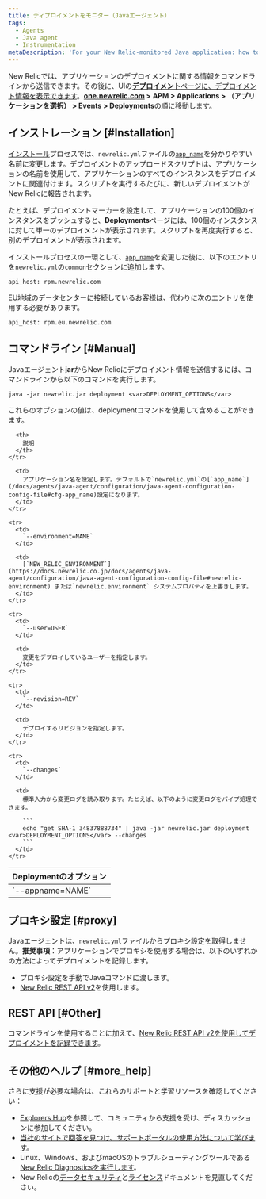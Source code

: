 ```yaml
---
title: ディプロイメントをモニター（Javaエージェント）
tags:
  - Agents
  - Java agent
  - Instrumentation
metaDescription: 'For your New Relic-monitored Java application: how to track and monitor deployment data.'
---
```


New Relicでは、アプリケーションのデプロイメントに関する情報をコマンドラインから送信できます。その後に、UIの[**デプロイメント**ページに、デプロイメント情報を表示できます](/docs/apm/applications-menu/events/deployments-page)。**[one.newrelic.com](https://one.newrelic.com) > APM > Applications > （アプリケーションを選択） > Events > Deployments**の順に移動します。

## インストレーション [#Installation]

[インストール](/docs/agents/java-agent/installation/java-agent-manual-installation)プロセスでは、`newrelic.yml`ファイルの[`app_name`](/docs/agents/java-agent/configuration/java-agent-configuration-config-file#cfg-app_name)を分かりやすい名前に変更します。デプロイメントのアップロードスクリプトは、アプリケーションの名前を使用して、アプリケーションのすべてのインスタンスをデプロイメントに関連付けます。スクリプトを実行するたびに、新しいデプロイメントがNew Relicに報告されます。

たとえば、デプロイメントマーカーを設定して、アプリケーションの100個のインスタンスをプッシュすると、**Deployments**ページには、100個のインスタンスに対して単一のデプロイメントが表示されます。スクリプトを再度実行すると、別のデプロイメントが表示されます。

インストールプロセスの一環として、[`app_name`](/docs/agents/java-agent/configuration/java-agent-configuration-config-file#cfg-app_name)を変更した後に、以下のエントリを`newrelic.yml`の`common`セクションに追加します。

```
api_host: rpm.newrelic.com
```

EU地域のデータセンターに接続しているお客様は、代わりに次のエントリを使用する必要があります。

```
api_host: rpm.eu.newrelic.com
```

## コマンドライン [#Manual]

Javaエージェント**jar**からNew Relicにデプロイメント情報を送信するには、コマンドラインから以下のコマンドを実行します。

```
java -jar newrelic.jar deployment <var>DEPLOYMENT_OPTIONS</var>
```

これらのオプションの値は、deploymentコマンドを使用して含めることができます。

<table>
  <thead>
    <tr>
      <th style={{ width: "225px" }}>
        Deploymentのオプション
      </th>

      <th>
        説明
      </th>
    </tr>
  </thead>

  <tbody>
    <tr>
      <td>
        `--appname=NAME`
      </td>

      <td>
        アプリケーション名を設定します。デフォルトで`newrelic.yml`の[`app_name`](/docs/agents/java-agent/configuration/java-agent-configuration-config-file#cfg-app_name)設定になります。
      </td>
    </tr>

    <tr>
      <td>
        `--environment=NAME`
      </td>

      <td>
        [`NEW_RELIC_ENVIRONMENT`](https://docs.newrelic.co.jp/docs/agents/java-agent/configuration/java-agent-configuration-config-file#newrelic-environment) または`newrelic.environment` システムプロパティを上書きします。
      </td>
    </tr>

    <tr>
      <td>
        `--user=USER`
      </td>

      <td>
        変更をデプロイしているユーザーを指定します。
      </td>
    </tr>

    <tr>
      <td>
        `--revision=REV`
      </td>

      <td>
        デプロイするリビジョンを指定します。
      </td>
    </tr>

    <tr>
      <td>
        `--changes`
      </td>

      <td>
        標準入力から変更ログを読み取ります。たとえば、以下のように変更ログをパイプ処理できます。

        ```
        echo "get SHA-1 34837888734" | java -jar newrelic.jar deployment <var>DEPLOYMENT_OPTIONS</var> --changes
        ```
      </td>
    </tr>
  </tbody>
</table>

## プロキシ設定 [#proxy]

Javaエージェントは、`newrelic.yml`ファイルからプロキシ設定を取得しません。**推奨事項**：アプリケーションでプロキシを使用する場合は、以下のいずれかの方法によってデプロイメントを記録します。

* プロキシ設定を手動でJavaコマンドに渡します。
* [New Relic REST API v2](/docs/apm/new-relic-apm/maintenance/recording-deployments)を使用します。

## REST API [#Other]

コマンドラインを使用することに加えて、[New Relic REST API v2を使用してデプロイメントを記録できます](/docs/apm/new-relic-apm/maintenance/recording-deployments)。

## その他のヘルプ [#more_help]

さらに支援が必要な場合は、これらのサポートと学習リソースを確認してください：

* [Explorers Hub](https://discuss.newrelic.com/)を参照して、コミュニティから支援を受け、ディスカッションに参加してください。
* [当社のサイトで回答を見つけ、サポートポータルの使用方法について学びます](/docs/using-new-relic/welcome-new-relic/get-started/find-help-use-support-portal)。
* Linux、Windows、およびmacOSのトラブルシューティングツールである[New Relic Diagnosticsを実行します](/docs/using-new-relic/cross-product-functions/troubleshooting/new-relic-diagnostics)。
* New Relicの[データセキュリティ](/docs/security)と[ライセンス](/docs/licenses)ドキュメントを見直してください。
